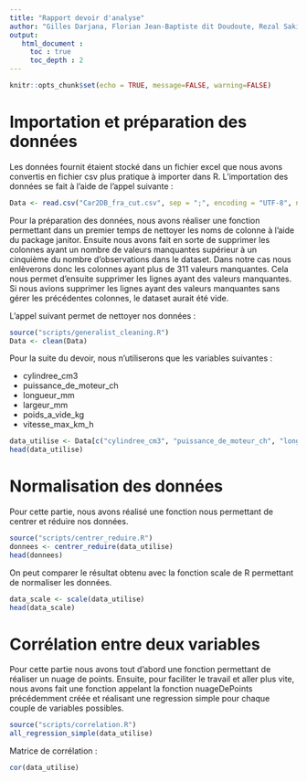 ```yaml
---
title: "Rapport devoir d'analyse"
author: "Gilles Darjana, Florian Jean-Baptiste dit Doudoute, Rezal Sakiman"
output:
   html_document :
     toc : true
     toc_depth : 2
---
```


```r
knitr::opts_chunk$set(echo = TRUE, message=FALSE, warning=FALSE)
```

# Importation et préparation des données

Les données fournit étaient stocké dans un fichier excel que nous avons convertis en fichier csv plus pratique à importer dans R.
L'importation des données se fait à l'aide de l'appel suivante :

```r
Data <- read.csv("Car2DB_fra_cut.csv", sep = ";", encoding = "UTF-8", na.strings = c("", "NA", "#N/A", " "), dec = ",")
```

Pour la préparation des données, nous avons réaliser une fonction permettant dans un premier temps de nettoyer les noms de colonne à l'aide du package janitor. Ensuite nous avons fait en sorte de supprimer les colonnes ayant un nombre de valeurs manquantes supérieur à un cinquième du nombre d'observations dans le dataset. Dans notre cas nous enlèverons donc les colonnes ayant plus de 311 valeurs manquantes. Cela nous permet d'ensuite supprimer les lignes ayant des valeurs manquantes. Si nous avions supprimer les lignes ayant des valeurs manquantes sans gérer les précédentes colonnes, le dataset aurait été vide.

L'appel suivant permet de nettoyer nos données :

```r
source("scripts/generalist_cleaning.R")
Data <- clean(Data)
```

Pour la suite du devoir, nous n'utiliserons que les variables suivantes :

- cylindree_cm3
- puissance_de_moteur_ch
- longueur_mm
- largeur_mm
- poids_a_vide_kg
- vitesse_max_km_h

```r
data_utilise <- Data[c("cylindree_cm3", "puissance_de_moteur_ch", "longueur_mm", "largeur_mm", "poids_a_vide_kg", "vitesse_max_km_h")]
head(data_utilise)
```

# Normalisation des données

Pour cette partie, nous avons réalisé une fonction nous permettant de centrer et réduire nos données.

```r
source("scripts/centrer_reduire.R")
donnees <- centrer_reduire(data_utilise)
head(donnees)
```

On peut comparer le résultat obtenu avec la fonction scale de R permettant de normaliser les données.

```r
data_scale <- scale(data_utilise)
head(data_scale)
```

# Corrélation entre deux variables

Pour cette partie nous avons tout d'abord une fonction permettant de réaliser un nuage de points. Ensuite, pour faciliter le travail et aller plus vite, nous avons fait une fonction appelant la fonction nuageDePoints précédemment créée et réalisant une regression simple pour chaque couple de variables possibles. 

```r
source("scripts/correlation.R")
all_regression_simple(data_utilise)
```

Matrice de corrélation :

```r
cor(data_utilise)
```



